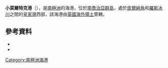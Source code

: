 {{coord|54|32|S|36|5|W|source:GNIS|display=title}}

'''小莫爾特克港'''（{{lang-en|Little Moltke Harbor}}），是[[南極洲|南極洲]]的海港，位於[[南喬治亞群島|南喬治亞群島]]，處於[[皮爾納角|皮爾納角]]和[[羅斯冰川|羅斯冰川]]之間的[[皇家灣|皇家灣]]西部，該海港由[[英國海外領土|英國海外領土]]管轄。

==參考資料==
*{{cite gnis | type = antarid | id = 8915| name = Little Moltke Harbor | accessdate = 2013-06-24}}
*{{usgs-gazetteer|id=8915}}

{{Antarctica-geo-stub}}
[[Category:南極洲海港|Category:南極洲海港]]